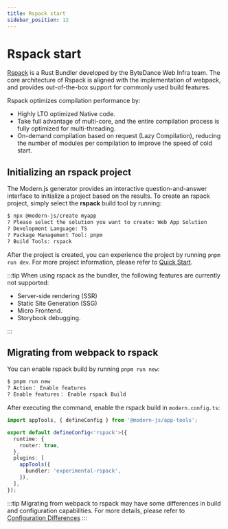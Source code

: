 ```yaml
---
title: Rspack start
sidebar_position: 12
---
```


# Rspack start

[Rspack](https://www.rspack.org/) is a Rust Bundler developed by the ByteDance Web Infra team. The core architecture of Rspack is aligned with the implementation of webpack, and provides out-of-the-box support for commonly used build features.

Rspack optimizes compilation performance by:

- Highly LTO optimized Native code.
- Take full advantage of multi-core, and the entire compilation process is fully optimized for multi-threading.
- On-demand compilation based on request (Lazy Compilation), reducing the number of modules per compilation to improve the speed of cold start.

## Initializing an rspack project

The Modern.js generator provides an interactive question-and-answer interface to initialize a project based on the results. To create an rspack project, simply select the **rspack** build tool by running:

```bash
$ npx @modern-js/create myapp
? Please select the solution you want to create: Web App Solution
? Development Language: TS
? Package Management Tool: pnpm
? Build Tools: rspack
```

After the project is created, you can experience the project by running `pnpm run dev`. For more project information, please refer to [Quick Start](/guides/get-started/quick-start.html).

:::tip
When using rspack as the bundler, the following features are currently not supported:

- Server-side rendering (SSR)
- Static Site Generation (SSG)
- Micro Frontend.
- Storybook debugging.

:::

## Migrating from webpack to rspack

You can enable rspack build by running `pnpm run new`:

```bash
$ pnpm run new
? Action： Enable features
? Enable features： Enable rspack Build
```

After executing the command, enable the rspack build in `modern.config.ts`:

```ts title=modern.config.ts
import appTools, { defineConfig } from '@modern-js/app-tools';

export default defineConfig<'rspack'>({
  runtime: {
    router: true,
  },
  plugins: [
    appTools({
      bundler: 'experimental-rspack',
    }),
  ],
});
```

:::tip
Migrating from webpack to rspack may have some differences in build and configuration capabilities. For more details, please refer to [Configuration Differences](https://modernjs.dev/builder/en/guide/advanced/rspack-start.html#migrating-from-webpack-to-rspack)
:::
